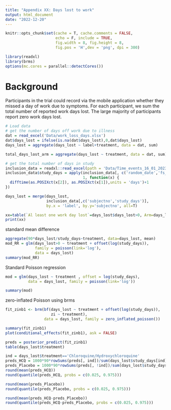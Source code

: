 ```yaml
---
title: "Appendix XX: Days lost to work"
output: html_document
date: "2022-12-20"
---
```


```r
knitr::opts_chunk$set(cache = T, cache.comments = FALSE,
                      echo = F, include = TRUE, 
                      fig.width = 8, fig.height = 8,
                      fig.pos = 'H',dev = 'png', dpi = 300)
```

```r
library(readxl)
library(brms)
options(mc.cores = parallel::detectCores())
```

# Background

Participants in the trial could record via the mobile application whether they missed a day of work due to symptoms. For each participant, we sum the total number of reported work days lost. The large majority of participants report zero work days lost.

```r
# Load data
# get the number of days off work due to illness
dat = read_excel('Data/work_loss_days.xlsx')
dat$days_lost = ifelse(is.na(dat$days_lost),0,dat$days_lost)
days_lost = aggregate(days_lost ~ label+treatment, data = dat, sum)

total_days_lost_arm = aggregate(days_lost ~ treatment, data = dat, sum)

# get the total number of days in study
inclusion_data = readxl::read_excel(path = 'Data/Time_events_16_01_2023_REVISED_MM_WS_Latest_FINAL_19_01_23.xlsx')
inclusion_data$study_days = apply(inclusion_data[, c('random_date','fs_date')],
                                  1, function(x) {
  difftime(as.POSIXct(x[2]), as.POSIXct(x[1]),units = 'days')+1
})

days_lost = merge(days_lost,
                  inclusion_data[,c('subjectno','study_days')],
                  by.x = 'label', by.y='subjectno', all=T)

xx=table(`Al least one work day lost`=days_lost$days_lost>0, Arm=days_lost$treatment)
print(xx)
```

standard mean difference
```r
aggregate(90*days_lost/study_days~treatment, data=days_lost, mean)
mod_RR = glm(days_lost>0 ~ treatment + offset(log(study_days)), 
             family = poisson(link='log'),
             data = days_lost)
summary(mod_RR)
```


Standard Poisson regression

```r
mod = glm(days_lost ~ treatment , offset = log(study_days),
          data = days_lost, family = poisson(link='log'))

summary(mod)
```

zero-inflated Poisson using brms

```r
fit_zinb1 <- brm(bf(days_lost ~ treatment + offset(log(study_days)),
                    zi ~ treatment),
                 data = days_lost, family = zero_inflated_poisson())

summary(fit_zinb1)
plot(conditional_effects(fit_zinb1), ask = FALSE)

preds = posterior_predict(fit_zinb1)
table(days_lost$treatment)

ind = days_lost$treatment=='Chloroquine/Hydroxychloroquine'
preds_HCQ = 1000*90*rowSums(preds[, ind])/sum(days_lost$study_days[ind])
preds_Placebo = 1000*90*rowSums(preds[, !ind])/sum(days_lost$study_days[!ind])
round(mean(preds_HCQ))
round(quantile(preds_HCQ, probs = c(0.025, 0.975)))

round(mean(preds_Placebo))
round(quantile(preds_Placebo, probs = c(0.025, 0.975)))

round(mean(preds_HCQ-preds_Placebo))
round(quantile(preds_HCQ-preds_Placebo, probs = c(0.025, 0.975)))
```

